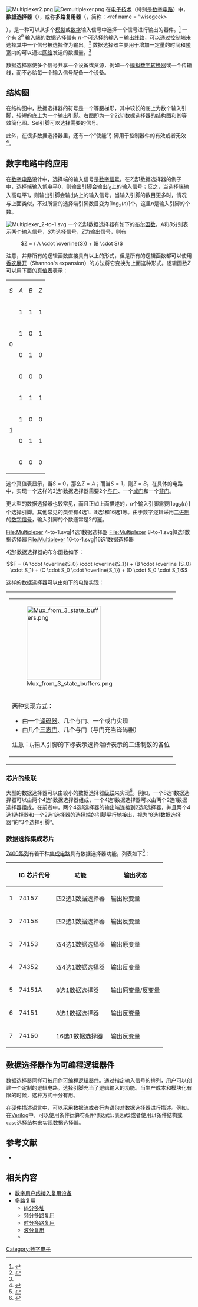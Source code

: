 {{NoteTA
|G1=Electronics
}}
[[File:Multiplexer2.png|thumb]]
[[File:Demultiplexer.png|thumb]]
在[[电子技术|电子技术]]（特别是[[数字电路|数字电路]]）中，'''数据选择器'''（{{lang-en|'''Data Selector'''}}），或称'''多路复用器'''（{{lang-en|'''multiplexer'''}}，简称：{{lang|en|'''MUX'''}}<ref name = "wisegeek>{{cite web|url=http://www.wisegeek.com/what-is-a-multiplexer.htm|publisher=wiseGEEK|title=What is a Multiplexer|accessdate=2011-04-22|archive-date=2011-04-23|archive-url=https://web.archive.org/web/20110423130756/http://www.wisegeek.com/what-is-a-multiplexer.htm|dead-url=no}}</ref>），是一种可以从多个[[模拟信号|模拟]]或[[数字信号|数字]]输入信号中选择一个信号进行输出的器件。<ref name="Network+ Guide to Networks">{{cite book | last = Dean | first = Tamara | title = Network+ Guide to Networks | publisher = Delmar | year = 2010 | location =  | pages = 82–85 | url = http://books.google.com/books?id=UD0h_GqgbHgC&printsec=frontcover&dq=network%2B+guide+to+networks&src=bmrr#v=onepage&q&f=false | access-date = 2015-04-04 | archive-date = 2014-07-08 | archive-url = https://web.archive.org/web/20140708033210/http://books.google.com/books?id=UD0h_GqgbHgC&printsec=frontcover&dq=network%2B+guide+to+networks&src=bmrr#v=onepage&q&f=false | dead-url = no }}</ref> 一个有 2<sup>''n''</sup> 输入端的数据选择器有 ''n'' 个可选择的输入－输出线路，可以通过控制端来选择其中一个信号被选择作为输出。<ref>{{cite book | last = Debashis | first = De | title = Basic Electronics | publisher = Dorling Kindersley | year = 2010 | location =  | pages = 557 | url = http://books.google.com/books?id=mT_j4F1bJx4C&printsec=frontcover&dq=Basic+Electronics+By+De+Debashis#v=onepage&q&f=false | access-date = 2015-04-04 | archive-date = 2014-02-22 | archive-url = https://web.archive.org/web/20140222034634/http://books.google.com/books?id=mT_j4F1bJx4C&printsec=frontcover&dq=Basic+Electronics+By+De+Debashis#v=onepage&q&f=false | dead-url = no }}</ref> 数据选择器主要用于增加一定量的时间和[[带宽|带宽]]内的可以通过[[计算机网络|网络]]发送的数据量。<ref name="Network+ Guide to Networks"/>

数据选择器使多个信号共享一个设备或资源，例如一个[[模拟数字转换器|模拟数字转换器]]或一个传输线，而不必给每一个输入信号配备一个设备。

== 结构图 ==
在结构图中，数据选择器的符号是一个等腰梯形，其中较长的底上为数个输入引脚，较短的底上为一个输出引脚。右图即为一个2选1数据选择器的结构图和其等效简化图。Sel引脚可以选择需要的信号。

此外，在很多数据选择器里，还有一个“使能”引脚用于控制器件的有效或者无效<ref>{{cite book|title=逻辑设计与数字系统|author=刘宝琴、王德生、罗嵘|publisher=清华大学出版社|location=北京|language=zh-cn|isbn=978-7-302-09320-6|pages=61页}}</ref>。

== 数字电路中的应用 ==
在[[数字电路|数字电路]]设计中，选择端的输入信号是[[数字信号|数字信号]]。在2选1数据选择器的例子中，选择端输入低电平0，则输出引脚会输出<math>\scriptstyle I_0</math>上的输入信号；反之，当选择端输入高电平1，则输出引脚会输出<math>\scriptstyle I_1</math>上的输入信号。当输入引脚的数目更多时，情况与上面类似，不过所需的选择端引脚数目变为<math>\scriptstyle \left \lceil \log_2(n) \right \rceil</math>个，这里<math>\scriptstyle n</math>是输入引脚的个数。

[[File:Multiplexer_2-to-1.svg|thumb]]
一个2选1数据选择器有如下的[[布尔函数|布尔函数]]，<math>\scriptstyle A</math>和<math>\scriptstyle B</math>分别表示两个输入信号，<math>\scriptstyle S</math>为选择信号，<math>\scriptstyle Z</math>为输出信号，则有

: <math>Z = ( A \cdot \overline{S}) + (B \cdot S)</math>

注意，并非所有的逻辑函数直接具有以上的形式，但是所有的逻辑函数都可以使用[[香农展开|香农展开]]（Shannon's expansion）的方法将它变换为上面这种形式。逻辑函数<math>Z</math>可以用下面的[[真值表|真值表]]表示：
{| class="wikitable"
|-
|<math>\scriptstyle S</math> || <math>\scriptstyle A</math> || <math>\scriptstyle B</math> || <math>\scriptstyle Z</math>
|-
|rowspan="4"| 0
| 1 || 1 || 1
|-
| 1 || 0 || 1
|-
| 0 || 1 || 0
|-
| 0 || 0 || 0
|-
|rowspan="4"| 1
| 1 || 1 || 1
|-
| 1 || 0 || 0
|-
| 0 || 1 || 1
|-
| 0 || 0 || 0
|}

这个真值表显示，当<math>\scriptstyle S=0</math>，那么<math>\scriptstyle Z=A</math>；而当<math>\scriptstyle S=1</math>，则<math>\scriptstyle Z=B</math>。在具体的电路中，实现一个这样的2选1数据选择器需要2个[[与门|与门]]、一个[[或门|或门]]和一个[[非门|非门]]。

更大型的数据选择器也较常见，而且正如上面描述的，<math>n</math>个输入引脚需要<math>\scriptstyle \left \lceil \log_2(n) \right \rceil</math>个选择引脚。其他常见的类型有4选1、8选1和16选1等。由于数字逻辑采用[[二进制|二进制]]的[[数字信号|数字信号]]，输入引脚的个数通常是2的[[幂|幂]]。

<gallery>
File:Multiplexer 4-to-1.svg|4选1数据选择器
File:Multiplexer 8-to-1.svg|8选1数据选择器
File:Multiplexer 16-to-1.svg|16选1数据选择器
</gallery>

4选1数据选择器的布尔函数如下：

:<math>F = (A \cdot \overline{S_0} \cdot \overline{S_1}) + (B \cdot \overline {S_0} \cdot S_1) + (C \cdot S_0 \cdot \overline{S_1}) + (D \cdot S_0 \cdot S_1)</math>

这样的数据选择器可以由如下的电路实现：

{| align="center"
|-
|
{| class="wikitable"
|-
|[[File:Mux_from_3_state_buffers.png|200px]]
|-
|colspan=2| 两种实现方式：
* 由一个[[译码器|译码器]]、几个与门、一个或门实现
* 由几个[[三态门|三态门]]、几个与门（与门充当译码器）

注意：<math>\scriptstyle I_n</math>输入引脚的下标表示选择端所表示的二进制数的各位<br />
|}
|}

=== 芯片的级联 ===
大型的数据选择器可以由较小的数据选择器[[级联|级联]]来实现<ref>{{cite book|title=逻辑设计与数字系统|author=刘宝琴、王德生、罗嵘|publisher=清华大学出版社|location=北京|language=zh-cn|isbn=978-7-302-09320-6|pages=62页}}</ref>。例如，一个8选1数据选择器可以由两个4选1数据选择器组成，一个4选1数据选择器可以由两个2选1数据选择器组成。在前者中，两个4选1选择器的输出端连接到2选1选择器，并且两个4选1选择器和一个2选1选择器的选择端的引脚平行地接出，视为“8选1数据选择器”的“3个选择引脚”。

=== 数据选择集成芯片 ===
[[7400系列|7400系列]]有若干种[[集成电路|集成电路]]具有数据选择器功能，列表如下<ref>{{cite web|url=http://www.capetronics.com/digital_ic_names.htm|title=7400 Series Description|publisher=capetronics.com|deadurl=yes|archiveurl=https://web.archive.org/web/20100213101929/http://www.capetronics.com/digital_ic_names.htm|archivedate=2010-02-13}}</ref>：
{| class="wikitable"
|-
!  !! IC 芯片代号 !! 功能 !! 输出状态
|-
| 1
| 74157
| 四2选1数据选择器
| 输出原变量
|-
| 2
| 74158
| 四2选1数据选择器
| 输出反变量
|-
| 3
| 74153
| 双4选1数据选择器
| 输出原变量
|-
| 4
| 74352
| 双4选1数据选择器
| 输出反变量
|-
| 5
| 74151A
| 8选1数据选择器
| 输出原变量/反变量
|-
| 6
| 74151
| 8选1数据选择器
| 输出反变量
|-
| 7
| 74150
| 16选1数据选择器
| 输出反变量
|}

== 数据选择器作为可编程逻辑器件 ==
数据选择器同样可被用作[[可编程逻辑器件|可编程逻辑器件]]。通过指定输入信号的排列，用户可以创建一个定制的逻辑电路。选择引脚充当了逻辑输入的功能。当生产成本和模块化有限的时候，这种方式十分有用。

在[[硬件描述语言|硬件描述语言]]中，可以采用数据流或者行为语句对数据选择器进行描述。例如，在[[Verilog|Verilog]]中，可以使用条件运算符<code>条件?表达式1:表达式2</code>或者使用<code>if</code>条件结构或<code>case</code>选择结构来实现数据选择器。

== 参考文献 ==
{{reflist}}
* {{cite book|language=en|author1=M. Morris Mano|author2=Charles R. Kime|title=Logic and Computer Design Fundamentals|edition=4|isbn=013198926X|publisher=Prentice Hall|year=2008}}

== 相关内容 ==
{{commons cat|数据选择器}}
* [[数字用户线接入复用设备|数字用户线接入复用设备]]
* [[多路复用|多路复用]]
** [[码分多址|码分多址]]
** [[FDM|频分多路复用]]
** [[时分多路复用|时分多路复用]]
** [[波分复用|波分复用]]
** {{link-en|统计多重化|Statistical time division multiplexing}}{{en}}

{{数字电路}}
{{CPU technologies}}

{{Authority control}}
[[Category:数字电子|Category:数字电子]]